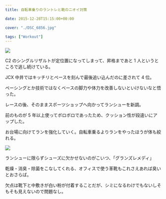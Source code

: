 ---
title: 自転車乗りのラントレと靴のニオイ対策

date: 2015-12-28T15:15:00+00:00

cover: "./DSC_6856.jpg"

tags: ["Workout"]
---

![ ](./DSC_6856.jpg)

C2 のシングルリザルトが定位置になってしまって、昇格まであと 1 人というところで逃し続けている。

JCX 中井ではキッチリとペースを刻んで最後追い込んだのに差されて 4 位。

ペーシングとか技術ではなくベースの脚力や体力を改善しないといけないなと悟った。

レースの後、そのままスポーツショップへ向かってランシューを新調。

前のものが 5 年以上使ってボロボロであったため、クッション性が段違いにアップした。

お台場に向けてランを強化していく。自転車乗るよりランをやったほうが体も絞れる。

![ ](./DSC_6857.jpg)

ランシューに限らずシューズに欠かせないのがこいつ、「グランズレメディ」

乾燥・消臭・除菌をこなしてくれる、オフィスで使う革靴もこれさえあれば臭いとおさらば。

欠点は靴下と中敷きが白い粉が付着することだが、シミになるわけでもないしそもそも見えないので問題なし。

<Amzn asin="B008F4NV72">
